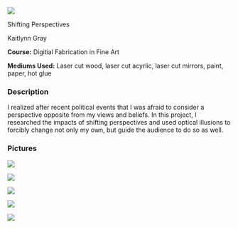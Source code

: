 :::::::::{.code-proj-body}

:::::::{.code-proj-top}

:::::{.code-proj-image}

:::{.screenshot-image}

![](assets/ART0_3.jpg)

:::

:::::


:::::{.code-proj-info}

:::{.code-proj-title}
Shifting Perspectives
:::

:::{.code-proj-names}
Kaitlynn Gray

:::

:::{.code-proj-class}
**Course:** Digitial Fabrication in Fine Art

**Mediums Used:** Laser cut wood, laser cut acyrlic, laser cut mirrors, paint, paper, hot glue

:::



:::::





:::::::

:::::::{.code-proj-bottom}



:::::{.code-proj-desc}

### Description
 I realized after recent political events that I was afraid to consider a perspective opposite from my views and beliefs. In this project, I researched the impacts of shifting perspectives and used optical illusions to forcibly change not only my own, but guide the audience to do so as well. 

:::::


### Pictures

:::::{.screenshots-container}

![](assets/ART0_5.jpg)

![](assets/ART0_1.jpg)

![](assets/ART0_2.jpg)

![](assets/ART0_3.jpg)

![](assets/ART0_4.jpg)

:::::


:::::::

:::::::::